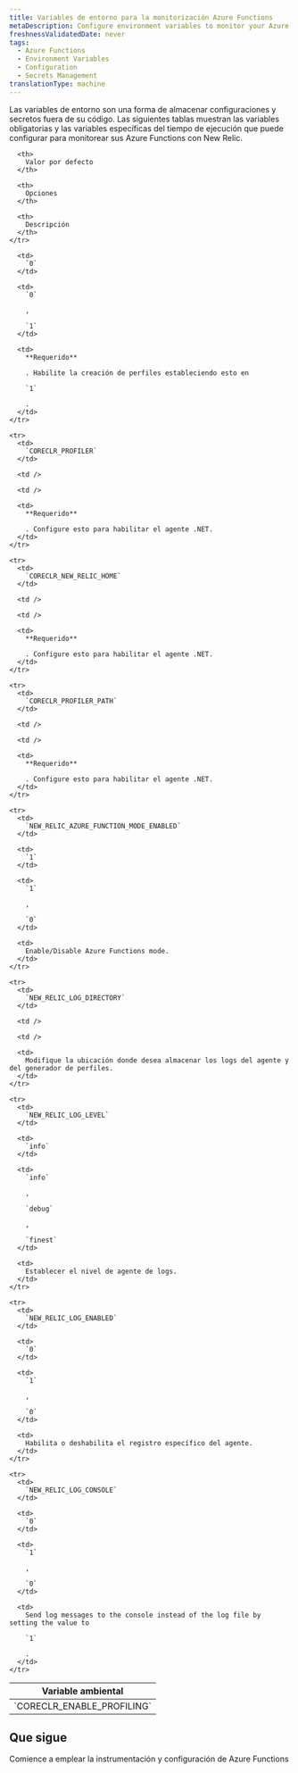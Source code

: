 ```yaml
---
title: Variables de entorno para la monitorización Azure Functions
metaDescription: Configure environment variables to monitor your Azure functions with New Relic
freshnessValidatedDate: never
tags:
  - Azure Functions
  - Environment Variables
  - Configuration
  - Secrets Management
translationType: machine
---
```


Las variables de entorno son una forma de almacenar configuraciones y secretos fuera de su código. Las siguientes tablas muestran las variables obligatorias y las variables específicas del tiempo de ejecución que puede configurar para monitorear sus Azure Functions con New Relic.

<table>
  <thead>
    <tr>
      <th>
        Variable ambiental
      </th>

      <th>
        Valor por defecto
      </th>

      <th>
        Opciones
      </th>

      <th>
        Descripción
      </th>
    </tr>
  </thead>

  <tbody>
    <tr>
      <td>
        `CORECLR_ENABLE_PROFILING`
      </td>

      <td>
        `0`
      </td>

      <td>
        `0`

        , 

        `1`
      </td>

      <td>
        **Requerido**

        . Habilite la creación de perfiles estableciendo esto en 

        `1`

        .
      </td>
    </tr>

    <tr>
      <td>
        `CORECLR_PROFILER`
      </td>

      <td />

      <td />

      <td>
        **Requerido**

        . Configure esto para habilitar el agente .NET.
      </td>
    </tr>

    <tr>
      <td>
        `CORECLR_NEW_RELIC_HOME`
      </td>

      <td />

      <td />

      <td>
        **Requerido**

        . Configure esto para habilitar el agente .NET.
      </td>
    </tr>

    <tr>
      <td>
        `CORECLR_PROFILER_PATH`
      </td>

      <td />

      <td />

      <td>
        **Requerido**

        . Configure esto para habilitar el agente .NET.
      </td>
    </tr>

    <tr>
      <td>
        `NEW_RELIC_AZURE_FUNCTION_MODE_ENABLED`
      </td>

      <td>
        `1`
      </td>

      <td>
        `1`

        , 

        `0`
      </td>

      <td>
        Enable/Disable Azure Functions mode.
      </td>
    </tr>

    <tr>
      <td>
        `NEW_RELIC_LOG_DIRECTORY`
      </td>

      <td />

      <td />

      <td>
        Modifique la ubicación donde desea almacenar los logs del agente y del generador de perfiles.
      </td>
    </tr>

    <tr>
      <td>
        `NEW_RELIC_LOG_LEVEL`
      </td>

      <td>
        `info`
      </td>

      <td>
        `info`

        , 

        `debug`

        , 

        `finest`
      </td>

      <td>
        Establecer el nivel de agente de logs.
      </td>
    </tr>

    <tr>
      <td>
        `NEW_RELIC_LOG_ENABLED`
      </td>

      <td>
        `0`
      </td>

      <td>
        `1`

        ,

        `0`
      </td>

      <td>
        Habilita o deshabilita el registro específico del agente.
      </td>
    </tr>

    <tr>
      <td>
        `NEW_RELIC_LOG_CONSOLE`
      </td>

      <td>
        `0`
      </td>

      <td>
        `1`

        ,

        `0`
      </td>

      <td>
        Send log messages to the console instead of the log file by setting the value to 

        `1`

        .
      </td>
    </tr>
  </tbody>
</table>

## Que sigue

<DocTiles>
  <DocTile title="Install and configure Azure Functions monitoring" path="/docs/serverless-function-monitoring/azure-function-monitoring/install-serverless-azure-monitoring">Comience a emplear la instrumentación y configuración de Azure Functions</DocTile>
</DocTiles>